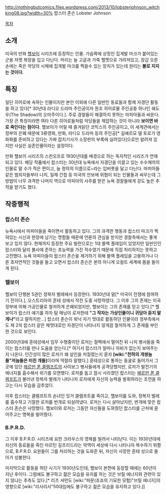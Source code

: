 http://nothingbutcomics.files.wordpress.com/2013/10/lobsterjohnson_witchking08.jpg?width=30%
랍스터 존슨
Lobster Johnson

[[목차]]
== 소개 ==
미국의 만화 [[헬보이]] 시리즈에 등장하는 인물.
가슴팍에 상징인 집게발 마크가 붙어있는 군용 자켓 복장을 입고 다닌다. 머리는 늘 고글과 가죽 헬멧으로 가려져있고, 장갑 오른손에는 죽은 악당의 시체에 집게발 마크를 찍을수 있는 장치가 있는데 원리는 '''불로 지지는 것이다.'''

== 특징 ==
일단 히어로에 속하는 인물이지만 본인 이외에 다른 일반인 동료들과 함께 자경단 활동을 하고 있다[* 30년대 라디오 드라마 주인공이자 원조 히어로물 주인공중 하나인 쉐도우(The Shadow)의 오마주이다.]. 주로 경찰들이 해결하지 못하는 마피아들과 싸운다. 가장 큰 특징이라면 여타 다른 히어로들처럼 악당들을 제압하는 것이 아니라 '''보이면 바로 죽인다는 점이다.'''
헬보이가 어릴 때 즐겨읽던 코믹스의 주인공이고, 이 세계관에서는 정부의 은폐 때문에 3류영화, 만화, 라디오 드라마 등의 주인공[* 길예르모 델 토로가 영화화를 준비하고 있다는 가짜 잡지기사가 소장판의 부록에 실려있다]으로만 알려져 있지만 사실은 실존인물이라는 설정이다.

만화 헬보이 시리즈의 스핀오프로 1930년대를 배경으로 하는 독자적인 시리즈가 연재되고 있다. 해당 작품에서 랍스터는 30년대 뉴욕에서 자경단을 이끌고 있는 수수께끼의 인물로 말 수가 적은 편이고, 늘 정의의 이름으로~라는 입버릇을 달고 다닌다. 마피아들같은 범죄자들부터 나치, 일제 간첩 등 미국의 안보에 위협이 되는 인물들과 싸우는데 그 방법이 너무 과격한 나머지 역으로 마피아의 사주를 받은 뉴욕 경찰들에게 강도 높은 추적을 받기도 했다.

== 작중행적 ==
=== 랍스터 존슨 ===
뉴욕시에서 마피아들을 죽이면서 활동하고 있다. 그의 과격한 행동과 랍스터 마크가 찍혀있는 시신과 현장에 남기는 명함들 때문에 언론의 관심을 받지만 경찰측에서는 좋게 보고 있지 않다. 현재까지 등장한 주요 빌런으로는 1대 블랙 플레임이 있었지만 일반인인 랍스터와 달리 불사에 준하는 초능력을 가진 적수였기 때문에 직접 처리하지는 못하고 고전했다. 뉴욕 마피아들이 랍스터 존슨을 제거하기 위해 블랙 플레임을 고용하거나 다른 초자연적인 것들을 들고 오면서 랍스터 존슨은 본의 아니게 오컬트 세계에 몸을 들이게 된다.

=== 헬보이 ===
헬보이 단행본 5권인 정복자 벌레에서 등장한다.  1930년대 말[* 미국이 전쟁에 참여하기 전이다.], 오스트리아의 훈테 성에서 작전 도중 사망하였다. 그 이후 그의 존재는 미국 정부에 의해 가공인물로 철저하게 은폐되었지만, 헬보이는 그의 존재를 믿고 있다.[* 헬보이가 랍스터 얘기를 하자 탐 매닝이 로저한테 '''"그 작자는 가상인물이니 귀담아 듣지 말게나"'''라고 말하지만...] 랍스터 존슨이 워낙 자기 멋대로 활동하던 인물이라 정부측에서도 제 2의 랍스터 같은 제멋대로인 자경단이 나타나지 않게끔 철저하게 그 존재를 부인한 것으로 보인다.

2000년대에 훈테성에서 임무 수행중이던 로저는 절벽에서 떨어진 뒤 나치 병사들을 죽이는 랍스터를 만나 도움을 얻는다.[* 여기서 랍스터가 얼마나 자비가 없는지 보여주는지 나온다. 인간성이 많은 로저가 왜 살인을 저질렸는지 묻자 '''[wiki:"천하의 개쌍놈들"저놈들은 미친 개들]'''이라며 딱잘라 말했다.] 훈테성으로 통하는 동굴로 들어가서 그곳에 있던 [[헤르만 폰 클렘프트]]의 사이보그 병사들에게 공격당했지만, 로저가 발전기의 에너지를 흡수해서 위기를 모면했다. 로저를 돕고 잠시 사라졌던 랍스터는 [[헤르만 폰 클렘프트]]가 불러낸 정복자 벌레가 나타나자 로저에게 자신의 능력을 발휘하라는 조언을 하고는 다시 모습을 감추었다.

이후 랍스터는 클렘프트의 손녀인 잉거 클렘프트를 죽이고, 헬보이를 도와, 정복자 벌레를 흡수하고 기절한 로저를 번개로 되살려냈다. 로저는 다시 살아났지만, 번개에 맞은 랍스터 존슨은 사망했다. 헬보이와 로저는 그동안 자신들을 도와줬던 랍스터를 근처에 묻어주고는 명복을 빌어줬다.

=== B.P.R.D. ===
그 이후 B.P.R.D. 시리즈에 요한 크라우스의 영체를 빌려서 나타난다. 이는 1930년대에 자신의 동료들을 죽인 마르틴 길프리드라는 악역이 세상에 다시 나타나자 복수하기 위함으로, B.P.R.D. 요원들이 그를 처리하는 것을 도와준 뒤, 자신이 사망한 훈테 성으로 돌아가 성불한다.

마지막으로 활동을 하던 시기가 1930년도인데, 헬보이 본편에 등장할 때에는 60년이 지난 후이다. 그럼에도 불구하고 젊은 모습을 유지를 하는 것은 브릴 에너지와 관련이 있지 않냐는 추측도 있다.[* 리즈 셔먼도 [wiki:"파문(죠죠의 기묘한 모험)"브릴 에너지]의 영향으로 [wiki:"리사리사"50대임에도 불구하고 젊은 모습을 유지하고 있다.]]

